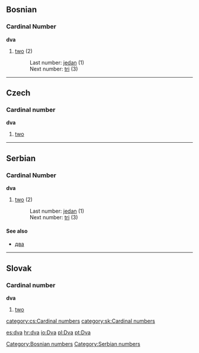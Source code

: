 ==Bosnian==
===Cardinal Number===
'''dva'''
#[[two]] (2)
#:Last number: [[jedan]] (1)
#:Next number: [[tri]] (3)
[[Category:Bosnian numbers]]

----

==Czech==
===Cardinal number===
'''dva'''
#[[two]]

----

==Serbian==
===Cardinal Number===
'''dva'''
#[[two]] (2)
#:Last number: [[jedan]] (1)
#:Next number: [[tri]] (3)
====See also====
*[[два]]
[[Category:Serbian numbers]]

----

==Slovak==
===Cardinal number===
'''dva'''
#[[two]]

[[category:cs:Cardinal numbers]]
[[category:sk:Cardinal numbers]]

[[es:dva]]
[[hr:dva]]
[[io:Dva]]
[[pl:Dva]]
[[pt:Dva]]